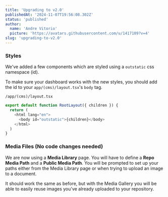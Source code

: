 ```yaml
---
title: 'Upgrading to v2.0'
publishedAt: '2024-11-07T19:56:08.302Z'
status: 'published'
author:
  name: 'Andre Vitorio'
  picture: 'https://avatars.githubusercontent.com/u/1417109?v=4'
slug: 'upgrading-to-v2.0'
---
```


### Styles

We've added a few components which are styled using a `outstatic` css namespace (id).

To make sure your dashboard works with the new styles, you should add the id to your `app/(cms)/layout.tsx`'s `body` tag.

`/app/(cms)/layout.tsx`

```javascript
export default function RootLayout({ children }) {
  return (
    <html lang="en">
      <body id="outstatic">{children}</body>
    </html>
  )
}
```

### Media Files (No code changes needed)

We are now using a **Media Library** page. You will have to define a **Repo Media Path** and a **Public Media Path**. You will be prompted to set up your paths either from the Media Library page or when trying to upload an image to a document.

It should work the same as before, but with the Media Gallery you will be able to easily reuse images you've already uploaded to your repository.
